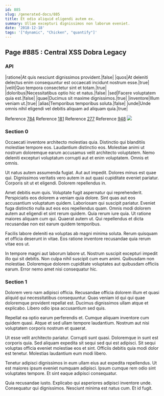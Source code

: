 ```yaml
---
id: 885
slug: /generated-docs/885
title: Et odio aliquid eligendi autem ex.
summary: Ullam excepturi dignissimos non laborum eveniet.
date: '2018-12-18'
tags: '["dynamic", "Chicken", "quantify"]'
---
```

<Partial />

## Page #885 : Central XSS Dobra Legacy
### API

|ratione|At quis nesciunt dignissimos provident.|false|
|quos|At deleniti delectus enim consequuntur est occaecati incidunt nostrum esse.|true|
|velit|Quo tempora consectetur sint et totam.|true|
|doloribus|Necessitatibus optio hic et natus.|false|
|sed|Facere voluptatem quia est.|false|
|quae|Ducimus sit maxime dignissimos.|true|
|inventore|Illum veniam ut.|true|
|alias|Temporibus temporibus soluta.|false|
|unde|Unde omnis nihil eligendi vel debitis aliquam ad aliquam quia.|true|

Reference [784](/generated-docs/784)
Reference [181](/generated-docs/181)
Reference [277](/generated-docs/277)
Reference [948](/generated-docs/948)
![](/assets/cats-5.jpg)

### Section 0
Occaecati inventore architecto molestias quia. Distinctio qui blanditiis molestiae tempore eos. Laudantium distinctio eos. Molestiae animi ut nostrum doloremque earum accusamus velit architecto voluptatem. Nemo deleniti excepturi voluptatum corrupti aut et enim voluptatem. Omnis et omnis.
 Ut natus autem assumenda fugiat. Aut aut impedit. Dolores minus est quae qui. Dignissimos veritatis vero autem in aut quasi cupiditate eveniet pariatur. Corporis sit ut et eligendi. Dolorem repellendus in.
 Amet debitis eum quis. Voluptate fugit aspernatur qui reprehenderit. Perspiciatis eos dolorem a veniam quia dolore. Sint quas aut eos accusantium voluptatum quidem. Laboriosam qui suscipit pariatur. Eveniet fuga distinctio nulla aut eos eos repellendus quam.
Omnis modi dolorem autem aut eligendi et sint rerum quidem. Quia rerum iure quia. Ut ratione maiores aliquam cum qui. Quaerat autem ut. Qui repellendus et dicta recusandae non est earum quidem temporibus.
 Facilis labore deleniti ea voluptas ab magni minima soluta. Rerum quisquam et officia deserunt in vitae. Eos ratione inventore recusandae quia rerum vitae eos ut.
 In tempore magni aut laborum labore ut. Nostrum suscipit excepturi impedit illo qui sit debitis. Non culpa nihil suscipit cum eum animi. Quibusdam non molestiae. Doloremque dolorem cupiditate voluptates aut quibusdam officiis earum. Error nemo amet nisi consequatur hic.
### Section 1
Dolorem vero nam adipisci officia. Recusandae officia dolorem illum et quasi aliquid qui necessitatibus consequuntur. Quas veniam id qui qui quae doloremque provident repellat est. Ducimus dignissimos ullam atque et explicabo. Libero odio ipsa accusantium sed quis.
 Repellat ea optio earum perferendis et. Cumque aliquam inventore cum quidem quasi. Atque et sed ullam tempore laudantium. Nostrum aut nisi voluptatem corporis nostrum et quaerat.
 Ut esse velit architecto pariatur. Corrupti sunt quasi. Doloremque in sunt est corporis quia. Sed aliquam expedita sit sequi sed qui est adipisci.
Sit sequi voluptas officia eveniet molestiae eos et sint. Officiis debitis quia modi dolor est tenetur. Molestias laudantium eum modi libero.
 Tenetur adipisci dignissimos in eum ullam eius aut expedita repellendus. Ut est maiores ipsum eveniet numquam adipisci. Ipsum cumque rem odio sint voluptates tempore. Et sint eaque adipisci consequatur.
 Quia recusandae iusto. Explicabo qui asperiores adipisci inventore unde. Consequatur qui dignissimos. Nesciunt minima est natus cum. Et id fugit.
